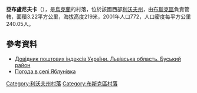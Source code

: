 {{coord|50|0|43|N|24|36|17|E|scale:100000|display=title}}

'''亞布盧尼夫卡'''（{{lang-uk|Яблунівка}}），是[[烏克蘭|烏克蘭]]的村落，位於該國西部[[利沃夫州|利沃夫州]]，由[[布斯克區|布斯克區]]負責管轄，面積3.22平方公里，海拔高度219米，2001年人口772，人口密度每平方公里240.05人。

==參考資料==
*[http://www.uaidx.com/13/286/index Довідник поштових індексів України. Львівська область. Буський район]{{Wayback|url=http://www.uaidx.com/13/286/index |date=20160909184638 }}
* [http://weather.in.ua/ua/l'vovskaja/29432 Погода в селі Яблунівка] {{Wayback|url=http://weather.in.ua/ua/l%27vovskaja/29432 |date=20160305081147 }}

{{DEFAULTSORT:Яблунівка}}
[[Category:利沃夫州村落|Category:利沃夫州村落]]
[[Category:布斯克區村落|Category:布斯克區村落]]


{{Lviv-geo-stub}}